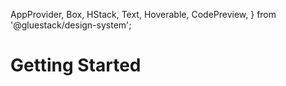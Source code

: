<Meta
  pageTitle="Accessibility | gluestack-ui"
  description="gluestack-ui is a React library that provides universal, unstyled, and accessible components. It includes keyboard accessibility and focus management features, making it a great choice for developers who prioritize accessibility and usability."
  toc="false"
/>

  AppProvider,
  Box,
  HStack,
  Text,
  Hoverable,
  CodePreview,
} from '@gluestack/design-system';

# Getting Started

<AppProvider>
  <App />
  <Socail />
</AppProvider>
